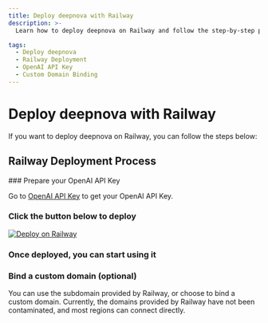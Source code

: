 ```yaml
---
title: Deploy deepnova with Railway
description: >-
  Learn how to deploy deepnova on Railway and follow the step-by-step process. Get your OpenAI API Key, deploy with a click, and start using it. Optionally, bind a custom domain for your deployment.

tags:
  - Deploy deepnova
  - Railway Deployment
  - OpenAI API Key
  - Custom Domain Binding
---
```


# Deploy deepnova with Railway

If you want to deploy deepnova on Railway, you can follow the steps below:

## Railway Deployment Process

<Steps>
  ### Prepare your OpenAI API Key

  Go to [OpenAI API Key](https://platform.openai.com/account/api-keys) to get your OpenAI API Key.

  ### Click the button below to deploy

  [![Deploy on Railway](https://railway.app/button.svg)](https://railway.app/template/FB6HrV?referralCode=9bD9mT)

  ### Once deployed, you can start using it

  ### Bind a custom domain (optional)

  You can use the subdomain provided by Railway, or choose to bind a custom domain. Currently, the domains provided by Railway have not been contaminated, and most regions can connect directly.
</Steps>

